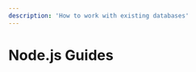 ```yaml
---
description: 'How to work with existing databases'
---
```


# Node.js Guides

<GuidesGrid title="Recommended Node.js Guides">
  <Guide
    href="/guides/nodejs/serverless-rest-api-example"
    name="REST API"
    description="Use Nitric to build and deploy REST APIs for AWS, Azure or GCP"
  />
  <Guide
    href="/guides/nodejs/nitric-and-drizzle"
    name="Nitric SQL with Drizzle"
    description="Use a Nitric SQL Database with Drizzle ORM to build and deploy a Todo app to AWS"
  />
  <Guide
    href="/guides/nodejs/nitric-and-prisma"
    name="Nitric SQL with Prisma"
    description="Use a Nitric SQL Database with Prisma ORM to build and deploy a Todo app to AWS"
  />
  <Guide
    href="/guides/nodejs/serverless-api-with-planetscale-and-prisma"
    name="PlanetScale and Prisma"
    description="Add databases to your apps with Prisma and PlanetScale serverless database"
    pattern={2}
  />
  <Guide
    href="/guides/nodejs/secure-api-auth0"
    name="Auth0 for API Security"
    description="Secure your Nitric APIs using Auth0"
    icon="user"
    pattern={3}
  />
  <Guide
    href="/guides/nodejs/debugging"
    name="Debugging Applications"
    description="How to debug Nitric applications locally."
    icon="cog"
    pattern={4}
  />
</GuidesGrid>
